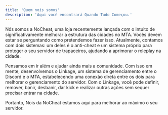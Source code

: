 ```yaml
---
title: 'Quem nois somos'
description: 'Aqui você encontrará Quando Tudo Começou.'
---
```




Nós somos a NoCheat, uma loja recentemente lançada com o intuito de significativamente melhorar a estrutura das cidades no MTA. Vocês devem estar se perguntando como pretendemos fazer isso. Atualmente, contamos com dois sistemas: um deles é o anti-cheat e um sistema próprio para proteger o seu servidor de trapaceiros, ajudando a aprimorar o roleplay na cidade.

Pensamos em ir além e ajudar ainda mais a comunidade. Com isso em mente, desenvolvemos o Linkage, um sistema de gerenciamento entre o Discord e o MTA, estabelecendo uma conexão direta entre os dois para melhorar o gerenciamento do servidor. Com o Linkage, você pode definir, remover, banir, desbanir, dar kick e realizar outras ações sem sequer precisar entrar na cidade.

Portanto, Nois da NoCheat estamos aqui para melhorar ao máximo o seu servidor.
